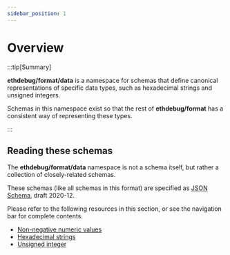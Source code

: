 ```yaml
---
sidebar_position: 1
---
```


# Overview

:::tip[Summary]

**ethdebug/format/data** is a namespace for schemas that define canonical
representations of specific data types, such as hexadecimal strings and
unsigned integers.

Schemas in this namespace exist so that the rest of **ethdebug/format** has
a consistent way of representing these types.

:::

## Reading these schemas

The **ethdebug/format/data** namespace is not a schema itself, but rather
a collection of closely-related schemas.

These schemas (like all schemas in this format) are specified as
[JSON Schema](https://json-schema.org), draft 2020-12.

Please refer to the following resources in this section, or see the navigation
bar for complete contents.

- [Non-negative numeric values](/spec/data/value)
- [Hexadecimal strings](/spec/data/hex)
- [Unsigned integer](/spec/data/unsigned)
